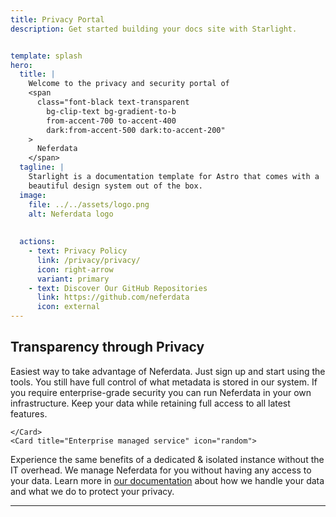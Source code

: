 ```yaml
---
title: Privacy Portal
description: Get started building your docs site with Starlight.


template: splash
hero:
  title: |
    Welcome to the privacy and security portal of 
    <span
      class="font-black text-transparent
        bg-clip-text bg-gradient-to-b
        from-accent-700 to-accent-400
        dark:from-accent-500 dark:to-accent-200"
    >
      Neferdata
    </span>
  tagline: |
    Starlight is a documentation template for Astro that comes with a
    beautiful design system out of the box.
  image:
    file: ../../assets/logo.png
    alt: Neferdata logo
 
        
  actions:
    - text: Privacy Policy 
      link: /privacy/privacy/
      icon: right-arrow
      variant: primary
    - text: Discover Our GitHub Repositories
      link: https://github.com/neferdata
      icon: external
---
```



## Transparency through Privacy

<CardGrid stagger>
	<Card title="Global instance" icon="rocket">
	Easiest way to take advantage of Neferdata. Just sign up and start using the tools. You still have full control of what metadata is stored in our system.
	</Card>
	<Card title="Self-hosted solution" icon="github">
If you require enterprise-grade security you can run Neferdata in your own infrastructure. Keep your data while retaining full access to all latest features.

	</Card>
	<Card title="Enterprise managed service" icon="random">
Experience the same benefits of a dedicated & isolated instance without the IT overhead. We manage Neferdata for you without having any access to your data.
	</Card>
	<Card title="Read the docs" icon="open-book">
		Learn more in [our documentation](/privacy/privacy/) about how we handle your data and what we do to protect your privacy.
	</Card>
</CardGrid>


---


